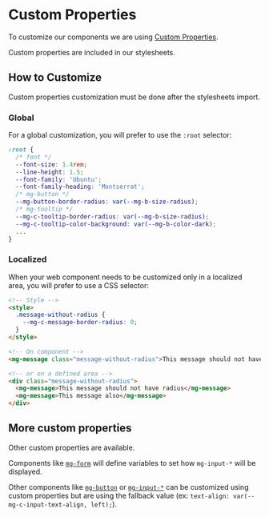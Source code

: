 
<Meta title="Style/Custom Properties" />

# Custom Properties

To customize our components we are using [Custom Properties](https://developer.mozilla.org/en-US/docs/Web/CSS/Using_CSS_custom_properties).

Custom properties are included in our stylesheets.

## How to Customize

Custom properties customization must be done after the stylesheets import.

### Global

For a global customization, you will prefer to use the `:root` selector:

```css
:root {
  /* font */
  --font-size: 1.4rem;
  --line-height: 1.5;
  --font-family: 'Ubuntu';
  --font-family-heading: 'Montserrat';
  /* mg-button */
  --mg-button-border-radius: var(--mg-b-size-radius);
  /* mg-tooltip */
  --mg-c-tooltip-border-radius: var(--mg-b-size-radius);
  --mg-c-tooltip-color-background: var(--mg-b-color-dark);
  ...
}
```

### Localized

When your web component needs to be customized only in a localized area, you will prefer to use a CSS selector:

```html
<!-- Style -->
<style>
  .message-without-radius {
    --mg-c-message-border-radius: 0;
  }
</style>

<!-- On component -->
<mg-message class="message-without-radius">This message should not have radius</mg-message>

<!-- or on a defined area -->
<div class="message-without-radius">
  <mg-message>This message should not have radius</mg-message>
  <mg-message>This message also</mg-message>
</div>
```

## More custom properties

Other custom properties are available.

Components like [`mg-form`](https://gitlab.mgdis.fr/core/core-ui/core-ui/-/blob/master/packages/styles/scss/components/mg-form.scss) will define variables to set how `mg-input-*` will be displayed.

Other components like [`mg-button`](https://gitlab.mgdis.fr/core/core-ui/core-ui/-/blob/master/packages/styles/scss/components/mg-button.scss) or [`mg-input-*`](https://gitlab.mgdis.fr/core/core-ui/core-ui/-/blob/master/packages/styles/scss/components/_mg-input-box.scss) can be customized using custom properties but are using the fallback value (ex: `text-align: var(--mg-c-input-text-align, left);`).
